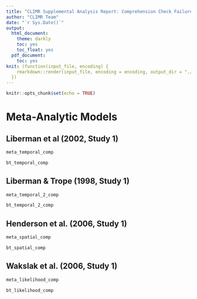 ```yaml
---
title: "CLIMR Supplemental Analysis Report: Comprehension Check Failures Removed"
author: "CLIMR Team"
date: "`r Sys.Date()`"
output:
  html_document:
    theme: darkly
    toc: yes
    toc_float: yes
  pdf_document:
    toc: yes
knit: (function(input_file, encoding) {
    rmarkdown::render(input_file, encoding = encoding, output_dir = "./reports/")
  })
---
```


```r
knitr::opts_chunk$set(echo = TRUE)
```

# Meta-Analytic Models

## Liberman et al (2002, Study 1)

```r
meta_temporal_comp
```

```r
bt_temporal_comp
```

## Liberman & Trope (1998, Study 1)

```r
meta_temporal_2_comp
```

```r
bt_temporal_2_comp
```

## Henderson et al. (2006, Study 1)

```r
meta_spatial_comp
```

```r
bt_spatial_comp
```

## Wakslak et al. (2006, Study 1)

```r
meta_likelihood_comp
```

```r
bt_likelihood_comp
```
